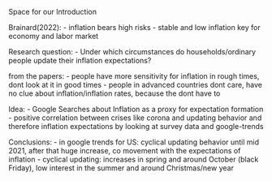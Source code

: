 Space for our Introduction


Brainard(2022):
- inflation bears high risks
- stable and low inflation key for economy and labor market


Research question: 
- Under which circumstances do households/ordinary people update their inflation expectations?
 
 
from the papers:
- people have more sensitivity for inflation in rough times, dont look at it in good times
- people in advanced countries dont care, have no clue about inflation/inflation rates, because the dont have to
 
Idea:
- Google Searches about Inflation as a proxy for expectation formation
- positive correlation between crises like corona and updating behavior and therefore inflation expectations by looking at survey data and google-trends

Conclusions:
- in google trends for US: cyclical updating behavior until mid 2021, after that huge increase, co movement with the expectations of inflation
- cyclical updating: increases in spring and around October (black Friday), low interest in the summer and around Christmas/new year
